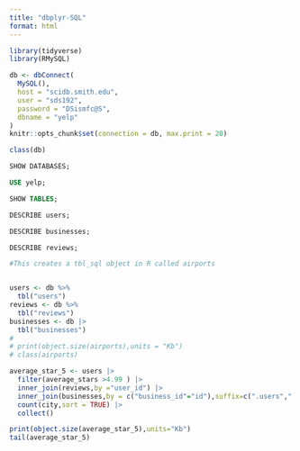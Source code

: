 ```yaml
---
title: "dbplyr-SQL"
format: html
---
```


```r

library(tidyverse)
library(RMySQL)

db <- dbConnect(
  MySQL(),
  host = "scidb.smith.edu",
  user = "sds192",
  password = "DSismfc@S",
  dbname = "yelp"
)
knitr::opts_chunk$set(connection = db, max.print = 20)
```

```r
class(db)
```

```sql

SHOW DATABASES;

```

```sql
USE yelp;

```

```sql

SHOW TABLES;
```

```sql

DESCRIBE users;
```

```sql

DESCRIBE businesses;
```

```sql
DESCRIBE reviews;
```

```r

#This creates a tbl_sql object in R called airports


users <- db %>%
  tbl("users")
reviews <- db %>%
  tbl("reviews")
businesses <- db |>
  tbl("businesses")
# 
# print(object.size(airports),units = "Kb")
# class(airports)
```

```r
average_star_5 <- users |>
  filter(average_stars >4.99 ) |>
  inner_join(reviews,by ="user_id") |>
  inner_join(businesses,by = c("business_id"="id"),suffix=c(".users",".business")) |>
  count(city,sort = TRUE) |>
  collect()

print(object.size(average_star_5),units="Kb")
tail(average_star_5)
```

```sql

```
